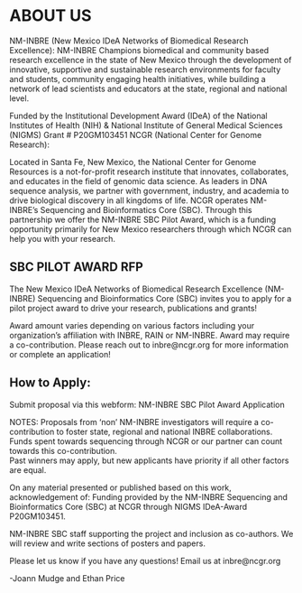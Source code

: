 # ABOUT US{-}

NM-INBRE (New Mexico IDeA Networks of Biomedical Research Excellence):
NM-INBRE Champions biomedical and community based research excellence in the state of New Mexico through the development of innovative, supportive and sustainable research environments for faculty and students, community engaging health initiatives, while building a network of lead scientists and educators at the state, regional and national level.
 
Funded by the Institutional Development Award (IDeA) of the National Institutes of Health (NIH) & National Institute of General Medical Sciences (NIGMS)  Grant # P20GM103451 
NCGR (National Center for Genome Research): 

Located in Santa Fe, New Mexico, the National Center for Genome Resources is a not-for-profit research institute that innovates, collaborates, and educates in the field of genomic data science. As leaders in DNA sequence analysis, we partner with government, industry, and academia to drive biological discovery in all kingdoms of life. 
NCGR operates NM-INBRE's Sequencing and Bioinformatics Core (SBC).  Through this partnership we offer the NM-INBRE SBC Pilot Award, which is a funding opportunity primarily for New Mexico researchers through which NCGR can help you with your research. 

## SBC PILOT AWARD RFP{-}
The New Mexico IDeA Networks of Biomedical Research Excellence (NM-INBRE) Sequencing and Bioinformatics Core (SBC) invites you to apply for a pilot project award to drive your research, publications and grants!

Award amount varies depending on various factors including your organization's affiliation with INBRE, RAIN or NM-INBRE.  Award may require a co-contribution. Please reach out to inbre@ncgr.org for more information or complete an application!

## How to Apply:{-} 

Submit proposal via this webform: NM-INBRE SBC Pilot Award Application​​

NOTES:
Proposals from ‘non’ NM-INBRE investigators will require a co-contribution to foster state, regional and national INBRE collaborations.  Funds spent towards sequencing through NCGR or our partner can count towards this co-contribution.  
Past winners may apply, but new applicants have priority if all other factors are equal.

On any material presented or published based on this work, acknowledgement of:
Funding provided by the NM-INBRE Sequencing and Bioinformatics Core (SBC) at NCGR through NIGMS IDeA-Award P20GM103451.

NM-INBRE SBC staff supporting the project and inclusion as co-authors. We will review and write sections of posters and papers.



Please let us know if you have any questions! Email us at inbre@ncgr.org


-Joann Mudge and Ethan Price 


